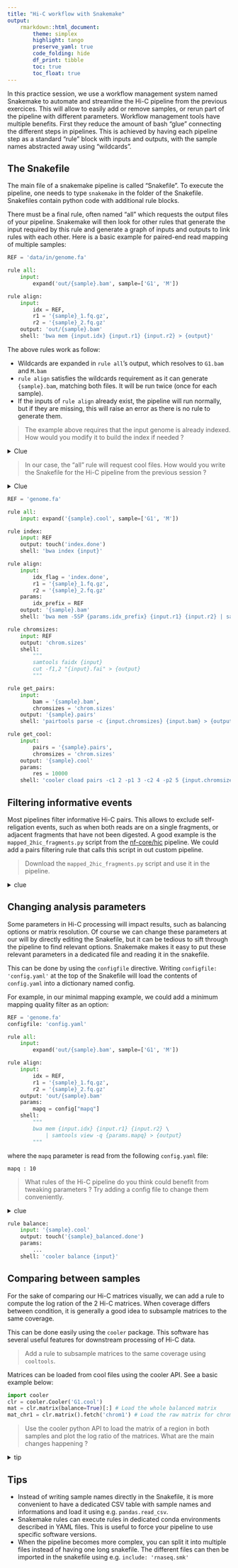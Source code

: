 ```yaml
---
title: "Hi-C workflow with Snakemake"
output: 
    rmarkdown::html_document: 
        theme: simplex
        highlight: tango
        preserve_yaml: true
        code_folding: hide
        df_print: tibble
        toc: true
        toc_float: true
---
```


In this practice session, we use a workflow management system named Snakemake to automate and streamline the Hi-C pipeline from the previous exercices. This will allow to easily add or remove samples, or rerun part of the pipeline with different parameters.
Workflow management tools have multiple benefits. First they reduce the amount of bash "glue" connecting the different steps in pipelines. This is achieved by having each pipeline step as a standard "rule" block with inputs and outputs, with the sample names abstracted away using "wildcards".


## The Snakefile

The main file of a snakemake pipeline is called "Snakefile". To execute the pipeline, one needs to type `snakemake` in the folder of the Snakefile.
Snakefiles contain python code with additional rule blocks.

There must be a final rule, often named "all" which requests the output files of your pipeline. Snakemake will then look for other rules that generate the input required by this rule and generate a graph of inputs and outputs to link rules with each other. Here is a basic example for paired-end read mapping of multiple samples:

```python
REF = 'data/in/genome.fa'

rule all:
    input:
        expand('out/{sample}.bam', sample=['G1', 'M'])

rule align:
    input:
        idx = REF,
        r1 = '{sample}_1.fq.gz',
        r2 = '{sample}_2.fq.gz'
    output: 'out/{sample}.bam'
    shell: 'bwa mem {input.idx} {input.r1} {input.r2} > {output}'
```

The above rules work as follow:

* Wildcards are expanded in `rule all`'s output, which resolves to `G1.bam` and `M.bam`
* `rule align` satisfies the wildcards requirement as it can generate `{sample}.bam`, matching both files. It will be run twice (once for each sample).
* If the inputs of `rule align` already exist, the pipeline will run normally, but if they are missing, this will raise an error as there is no rule to generate them.

> The example above requires that the input genome is already indexed. How would you modify it to build the index if needed ?

<details><summary>Clue</summary>
<p>
Snakemake has a [touch()](https://snakemake.readthedocs.io/en/stable/snakefiles/rules.html#flag-files) function that can be used to make placeholder "flag" files. This is useful when filenames are unknown or there are too many.
</p>
</details>

> In our case, the "all" rule will request cool files. How would you write the Snakefile for the Hi-C pipeline from the previous session ?


<details><summary>Clue</summary>
<p>
In terms of files, our workflow will follow the following transformations: fastq -> bam -> pairs -> cool
</p>
</details>

```python
REF = 'genome.fa'

rule all:
    input: expand('{sample}.cool', sample=['G1', 'M'])

rule index:
    input: REF
    output: touch('index.done')
    shell: 'bwa index {input}'

rule align:
    input:
        idx_flag = 'index.done',
        r1 = '{sample}_1.fq.gz',
        r2 = '{sample}_2.fq.gz'
    params:
        idx_prefix = REF
    output: '{sample}.bam'
    shell: 'bwa mem -5SP {params.idx_prefix} {input.r1} {input.r2} | samtools view -b -h -F 2316 > {output}'

rule chromsizes:
    input: REF
    output: 'chrom.sizes'
    shell:
        """
        samtools faidx {input}
        cut -f1,2 "{input}.fai" > {output}
        """

rule get_pairs:
    input:
        bam = '{sample}.bam',
        chromsizes = 'chrom.sizes'
    output: '{sample}.pairs'
    shell: 'pairtools parse -c {input.chromsizes} {input.bam} > {output}'

rule get_cool:
    input:
        pairs = '{sample}.pairs',
        chromsizes = 'chrom.sizes'
    output: '{sample}.cool'
    params:
        res = 10000
    shell: 'cooler cload pairs -c1 2 -p1 3 -c2 4 -p2 5 {input.chromsizes}:{params.res} {input.pairs} {output}'
```

## Filtering informative events

Most pipelines filter informative Hi-C pairs. This allows to exclude self-religation events, such as when both reads are on a single fragments, or adjacent fragments that have not been digested.
A good example is the `mapped_2hic_fragments.py` script from the [nf-core/hic](https://github.com/nf-core/hic) pipeline. We could add a pairs filtering rule that calls this script in out custom pipeline.

> Download the `mapped_2hic_fragments.py` script and use it in the pipeline.


<details><summary>clue</summary>
<p>
In addition to the pairs, the script will need a BED file with coordinates of restriction fragments. `cooler digest` can generate such a file.
</p>
</details>


## Changing analysis parameters

Some parameters in Hi-C processing will impact results, such as balancing options or matrix resolution. Of course we can change these parameters at our will by directly editing the Snakefile, but it can be tedious to sift through the pipeline to find relevant options. Snakemake makes it easy to put these relevant parameters in a dedicated file and reading it in the snakefile.

This can be done by using the `configfile` directive. Writing `configfile: 'config.yaml'` at the top of the Snakefile will load the contents of `config.yaml` into a dictionary named config.

For example, in our minimal mapping example, we could add a minimum mapping quality filter as an option:

```python
REF = 'genome.fa'
configfile: 'config.yaml'

rule all:
    input:
        expand('out/{sample}.bam', sample=['G1', 'M'])

rule align:
    input:
        idx = REF,
        r1 = '{sample}_1.fq.gz',
        r2 = '{sample}_2.fq.gz'
    output: 'out/{sample}.bam'
    params:
        mapq = config["mapq"]
    shell:
        """
        bwa mem {input.idx} {input.r1} {input.r2} \
            | samtools view -q {params.mapq} > {output}
        """
```

where the `mapq` parameter is read from the following `config.yaml` file:

```
mapq : 10
```

> What rules of the Hi-C pipeline do you think could benefit from tweaking parameters ? Try adding a config file to change them conveniently.

<details><summary>clue</summary>
<p>
add a rule to balance the matrix using `cooler balance`, use `cooler balance -h` to check which parameters may be worth changing.
</p>
</details>

```python
rule balance:
    input: '{sample}.cool'
    output: touch('{sample}_balanced.done')
    params:
        ...
    shell: 'cooler balance {input}'
```

## Comparing between samples

For the sake of comparing our Hi-C matrices visually, we can add a rule to compute the log ration of the 2 Hi-C matrices. When coverage differs between condition, it is generally a good idea to subsample matrices to the same coverage.

This can be done easily using the `cooler` package. This software has several useful features for downstream processing of Hi-C data.

> Add a rule to subsample matrices to the same coverage using `cooltools`.

Matrices can be loaded from cool files using the cooler API. See a basic example below:

```python
import cooler
clr = cooler.Cooler('G1.cool')
mat = clr.matrix(balance=True)[:] # Load the whole balanced matrix
mat_chr1 = clr.matrix().fetch('chrom1') # Load the raw matrix for chromosome 1
```

> Use the cooler python API to load the matrix of a region in both samples and plot the log ratio of the matrices. What are the main changes happening ?

<details><summary>tip</summary>
<p>
Snakemake offers a convenient `script` directive to embed python (or R) scripts in pipelines. The task above could be added to the pipeline as follows:

```python
rule matrix_ratio:
    input:
        g1 = 'G1.cool',
        m = 'M.cool'
    output: 'ratio.png'
    script: 'hic_ratio.py'
```

The `hic_ratio.py` script can access the input and outputs from snakemake using the `snakemake` object:

```python
import cooler
import matplotlib.pyplot as plt

region = 'chrom1'
clr_g1 = cooler.Cooler(snakemake.input['G1'])
clr_m = cooler.Cooler(snakemake.input['M'])

mat_g1 = clr_g1.matrix(balance=True).fetch(region)
mat_m = clr_m.matrix(balance=True).fetch(region)

plt.imshow(np.log10(mat_m / mat_g1), cmap='afmhot_r')
plt.savefig(snakemake.output)

```
</p>
</details>


## Tips

* Instead of writing sample names directly in the Snakefile, it is more convenient to have a dedicated CSV table with sample names and informations and load it using e.g. `pandas.read_csv`.
* Snakemake rules can execute rules in dedicated conda environments described in YAML files. This is useful to force your pipeline to use specific software versions.
* When the pipeline becomes more complex, you can split it into multiple files instead of having one long snakefile. The different files can then be imported in the snakefile using e.g. `include: 'rnaseq.smk'`
